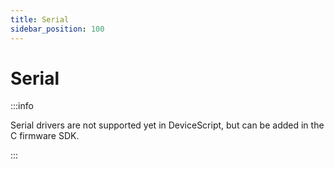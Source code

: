```yaml
---
title: Serial
sidebar_position: 100
---
```


# Serial

:::info

Serial drivers are not supported yet in DeviceScript, but can be added in the C firmware SDK.

:::